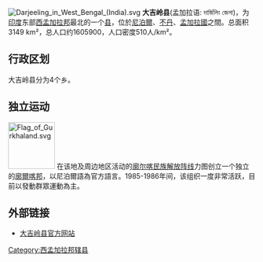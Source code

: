 
{{India Districts
|Name = 大吉嶺
|Local = দার্জিলিং জেলা <br> दार्जिलिङग् जिल्ला
|State = 西孟加拉邦
|Division = 
|HQ = 大吉嶺
|Map =Darjeeling in West Bengal (India).svg
|Area = 3149
|Rain = 
|Population = 1,846,825
|Urban = 727,963
|Year = 2011
|Density = 586
|Literacy = 79.56% 
|SexRatio = 970
|Tehsils =
|LokSabha =  
|Highways = 
|Website = http://darjeeling.gov.in/
}}
[[File:Darjeeling_in_West_Bengal_(India).svg|thumb]]
'''大吉岭县'''(孟加拉语: দার্জিলিং জেলা)，为[[印度|印度]]东部[[西孟加拉邦|西孟加拉邦]]最北的一个[[县|县]]，位於[[尼泊爾|尼泊爾]]、[[不丹|不丹]]、[[孟加拉國|孟加拉國]]之間。总面积3149 km²，总人口约1605900，人口密度510人/km²。

== 行政区划 ==
大吉岭县分为4个乡。

== 独立运动 ==
[[File:Flag_of_Gurkhaland.svg|95px]]
在该地及周边地区活动的[[廓尔喀民族解放阵线|廓尔喀民族解放阵线]]力图创立一个独立的[[廓爾喀邦|廓爾喀邦]]，以尼泊爾語為官方語言。1985-1986年间，该组织一度非常活跃，目前以發動群眾運動為主。

==外部链接==
{{Commonscat|Darjeeling district|大吉岭县}}
* [http://darjeeling.gov.in 大吉岭县官方网站]{{Wayback|url=http://darjeeling.gov.in/ |date=20110706172233 }}

{{西孟加拉邦行政区划小作品}}
[[Category:西孟加拉邦辖县|Category:西孟加拉邦辖县]]
